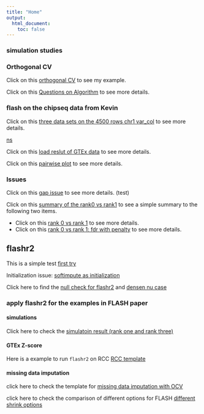 ```yaml
---
title: "Home"
output:
  html_document:
    toc: false
---
```


### simulation studies

### Orthogonal CV

Click on this [orthogonal CV](miss_position.html) to see my example.

Click on this [Questions on Algorithm](first-analysis.html) to see more details.

### flash on the chipseq data from Kevin

Click on this [three data sets on the 4500 rows chr1 var_col](sd_chr1_asinh.html) to see more details.

[ns](draft.html) 

Click on this [load reslut of GTEx data](GTExresult.html) to see more details.

Click on this [pairwise plot](pairwiseplotofflashgtexzscore.html) to see more details.

### Issues

Click on this [gap issue](ObjGap.html) to see more details. (test)


Click on this [summary of the rank0 vs rank1](Obj_summary.html) to see a simple summary to the following two items.

- Click on this [rank 0 vs rank 1](Objcheck_1.html) to see more details.
- Click on this [rank 0 vs rank 1: fdr with penalty](Objcheck_2.html) to see more details.

## flashr2

This is a simple test [first try](flash_beta_test.html)

Initialization issue: [softimpute as initialization](missingimputeinitial.html)

Click here to find the [null check for flashr2](NULLcheck.html) and [densen nu case](nullcheck2.html)

### apply flashr2 for the examples in FLASH paper

#### simulations

Click here to check the [simulatoin result (rank one and rank three)](applyflahr2onsimulations.html)

#### GTEx Z-score

Here is a example to run `flashr2` on RCC [RCC template](GTEXzscoreTemplate.html)

#### missing data imputation

click here to check the template for [missing data imputation with OCV](templateforOCV.html)

click here to check the comparison of different options for FLASH [different shrink options](compareOptionsOCV.Rmd)
